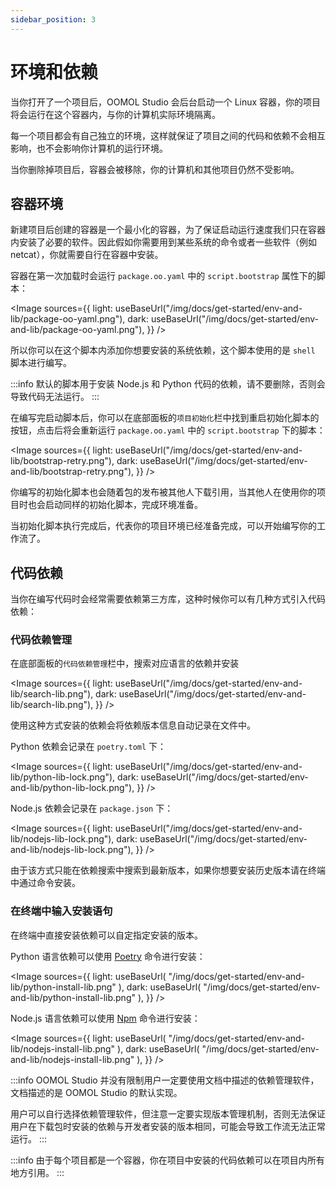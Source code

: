 ```yaml
---
sidebar_position: 3
---
```



# 环境和依赖

当你打开了一个项目后，OOMOL Studio 会后台启动一个 Linux 容器，你的项目将会运行在这个容器内，与你的计算机实际环境隔离。

每一个项目都会有自己独立的环境，这样就保证了项目之间的代码和依赖不会相互影响，也不会影响你计算机的运行环境。

当你删除掉项目后，容器会被移除，你的计算机和其他项目仍然不受影响。

## 容器环境

新建项目后创建的容器是一个最小化的容器，为了保证启动运行速度我们只在容器内安装了必要的软件。因此假如你需要用到某些系统的命令或者一些软件（例如 netcat），你就需要自行在容器中安装。

容器在第一次加载时会运行 `package.oo.yaml` 中的 `script.bootstrap` 属性下的脚本：

<Image
  sources={{
    light: useBaseUrl("/img/docs/get-started/env-and-lib/package-oo-yaml.png"),
    dark: useBaseUrl("/img/docs/get-started/env-and-lib/package-oo-yaml.png"),
  }}
/>

所以你可以在这个脚本内添加你想要安装的系统依赖，这个脚本使用的是 `shell` 脚本进行编写。

:::info
默认的脚本用于安装 Node.js 和 Python 代码的依赖，请不要删除，否则会导致代码无法运行。
:::

在编写完启动脚本后，你可以在底部面板的`项目初始化`栏中找到重启初始化脚本的按钮，点击后将会重新运行 `package.oo.yaml` 中的 `script.bootstrap` 下的脚本：

<Image
  sources={{
    light: useBaseUrl("/img/docs/get-started/env-and-lib/bootstrap-retry.png"),
    dark: useBaseUrl("/img/docs/get-started/env-and-lib/bootstrap-retry.png"),
  }}
/>

你编写的初始化脚本也会随着包的发布被其他人下载引用，当其他人在使用你的项目时也会启动同样的初始化脚本，完成环境准备。

当初始化脚本执行完成后，代表你的项目环境已经准备完成，可以开始编写你的工作流了。

## 代码依赖

当你在编写代码时会经常需要依赖第三方库，这种时候你可以有几种方式引入代码依赖：

### 代码依赖管理

在底部面板的`代码依赖管理`栏中，搜索对应语言的依赖并安装

<Image
  sources={{
    light: useBaseUrl("/img/docs/get-started/env-and-lib/search-lib.png"),
    dark: useBaseUrl("/img/docs/get-started/env-and-lib/search-lib.png"),
  }}
/>

使用这种方式安装的依赖会将依赖版本信息自动记录在文件中。

Python 依赖会记录在 `poetry.toml` 下：

<Image
  sources={{
    light: useBaseUrl("/img/docs/get-started/env-and-lib/python-lib-lock.png"),
    dark: useBaseUrl("/img/docs/get-started/env-and-lib/python-lib-lock.png"),
  }}
/>

Node.js 依赖会记录在 `package.json` 下：

<Image
  sources={{
    light: useBaseUrl("/img/docs/get-started/env-and-lib/nodejs-lib-lock.png"),
    dark: useBaseUrl("/img/docs/get-started/env-and-lib/nodejs-lib-lock.png"),
  }}
/>

由于该方式只能在依赖搜索中搜索到最新版本，如果你想要安装历史版本请在终端中通过命令安装。

### 在终端中输入安装语句

在终端中直接安装依赖可以自定指定安装的版本。

Python 语言依赖可以使用 [Poetry](https://python-poetry.org/docs/) 命令进行安装：

<Image
  sources={{
    light: useBaseUrl(
      "/img/docs/get-started/env-and-lib/python-install-lib.png"
    ),
    dark: useBaseUrl(
      "/img/docs/get-started/env-and-lib/python-install-lib.png"
    ),
  }}
/>

Node.js 语言依赖可以使用 [Npm](https://docs.npmjs.com/) 命令进行安装：

<Image
  sources={{
    light: useBaseUrl(
      "/img/docs/get-started/env-and-lib/nodejs-install-lib.png"
    ),
    dark: useBaseUrl(
      "/img/docs/get-started/env-and-lib/nodejs-install-lib.png"
    ),
  }}
/>

:::info
OOMOL Studio 并没有限制用户一定要使用文档中描述的依赖管理软件，文档描述的是 OOMOL Studio 的默认实现。

用户可以自行选择依赖管理软件，但注意一定要实现版本管理机制，否则无法保证用户在下载包时安装的依赖与开发者安装的版本相同，可能会导致工作流无法正常运行。
:::

:::info
由于每个项目都是一个容器，你在项目中安装的代码依赖可以在项目内所有地方引用。
:::
